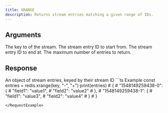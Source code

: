 ```yaml
---
title: XRANGE
description: Returns stream entries matching a given range of IDs.
---
```


## Arguments

<ParamField body="key" type="string" required>
  The key to of the stream.
</ParamField>

<ParamField body="start" type="string" required>
  The stream entry ID to start from.
</ParamField>

<ParamField body="end" type="string" required>
  The stream entry ID to end at.
</ParamField>

<ParamField body="count" type="integer">
  The maximum number of entries to return.
</ParamField>

## Response

<ResponseField type="Record<streamId, Record<field, value>>">
  An object of stream entries, keyed by their stream ID
</ResponseField>

<RequestExample>
```ts Example
const entries = redis.xrange(key, "-", "+")
print(entries)
# {
#   "1548149259438-0": {
#     "field1": "value1",
#     "field2": "value2"
#   },
#   "1548149259438-1": {
#     "field1": "value3",
#     "field2": "value4"
#   }
# }

```
</RequestExample>


